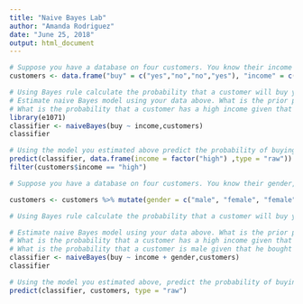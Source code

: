 ```yaml
---
title: "Naive Bayes Lab"
author: "Amanda Rodriguez"
date: "June 25, 2018"
output: html_document
---
```


```r
# Suppose you have a database on four customers. You know their income and whether or not they bought your product. Create a data frame with this data.
customers <- data.frame("buy" = c("yes","no","no","yes"), "income" = c("high","high","medium","low"))
```


```r
# Using Bayes rule calculate the probability that a customer will buy your product given that he or she has high income(by hand) .5
# Estimate naive Bayes model using your data above. What is the prior probability of someone buying your product? .5
# What is the probability that a customer has a high income given that he or she bought your product? .5
library(e1071)
classifier <- naiveBayes(buy ~ income,customers)
classifier
```



```r

# Using the model you estimated above predict the probability of buying given that a customer has high income. Is your result the same as the one you calculated by hand in question 1?
predict(classifier, data.frame(income = factor("high") ,type = "raw"))
filter(customers$income == "high")

```

```r
# Suppose you have a database on four customers. You know their gender, income and whether or not they bought your product. Create a data frame with this data.

customers <- customers %>% mutate(gender = c("male", "female", "female", "male"))
```

```r
# Using Bayes rule calculate the probability that a customer will buy your product given that he has high income and male(by hand)? 1

```

```r
# Estimate naive Bayes model using your data above. What is the prior probability of someone buying your product? 
# What is the probability that a customer has a high income given that he or she bought your product? 0.5
# What is the probability that a customer is male given that he bought your product? 1.0
classifier <- naiveBayes(buy ~ income + gender,customers)
classifier

```

```r
# Using the model you estimated above, predict the probability of buying given that a customer has a high income and is male. Is your result the same as the one you calculated by hand in question 1?
predict(classifier, customers, type = "raw")
```

